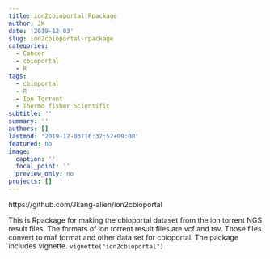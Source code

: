 ```yaml
---
title: ion2cbioportal Rpackage
author: JK
date: '2019-12-03'
slug: ion2cbioportal-rpackage
categories:
  - Cancer
  - cbioportal
  - R
tags:
  - cbioportal
  - R
  - Ion Torrent
  - Thermo fisher Scientific
subtitle: ''
summary: ''
authors: []
lastmod: '2019-12-03T16:37:57+09:00'
featured: no
image:
  caption: ''
  focal_point: ''
  preview_only: no
projects: []
---
```


https://github.com/Jkang-alien/ion2cbioportal

This is Rpackage for making the cbioportal dataset from the ion torrent NGS result files. The formats of ion torrent result files are vcf and tsv. Those files convert to maf format and other data set for cbioportal. The package includes vignette. `vignette("ion2cbioportal")`   